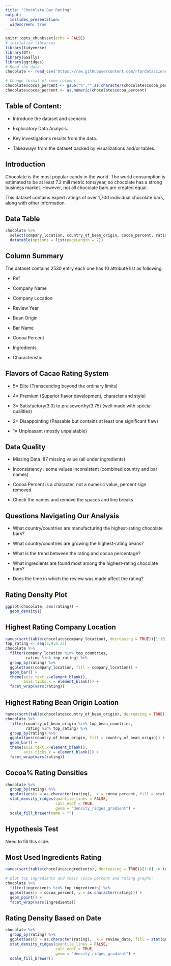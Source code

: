 ```yaml
---
title: "Chocolate Bar Rating"
output: 
  ioslides_presentation:
  widescreen: true
---
```


```r
knitr::opts_chunk$set(echo = FALSE)
# initialize libraries 
library(tidyverse)
library(DT)
library(GGally)
library(ggridges)
# Read the data 
chocolate <- read_csv('https://raw.githubusercontent.com/rfordatascience/tidytuesday/master/data/2022/2022-01-18/chocolate.csv')

# Change format of some columns
chocolate$cocoa_percent <- gsub("%","",as.character(chocolate$cocoa_percent))
chocolate$cocoa_percent <- as.numeric(chocolate$cocoa_percent)
```

## Table of Content: 
- Introduce the dataset and scenario.

- Exploratory Data Analysis.

- Key investigations results from the data.

- Takeaways from the dataset backed by visualizations and/or tables. 

## Introduction 

Chocolate is the most popular candy in the world. The world consumption is estimated to be at least 7.2 mill metric tons/year, so chocolate has a strong business market. However, not all chocolate bars are created equal.

This dataset contains expert ratings of over 1,700 individual chocolate bars, along with other information.


## Data Table
```r
chocolate %>% 
  select(company_location, country_of_bean_origin, cocoa_percent, rating) %>%
  datatable(options = list(pageLength = 7))
```

## Column Summary
The dataset contains 2530 entry each one has 10 attribute list as following:

- Ref

- Company Name

- Company Location

- Review Year

- Bean Origin

- Bar Name  

- Cocoa Percent

- Ingredients

- Characteristic 

## Flavors of Cacao Rating System


- 5= Elite (Transcending beyond the ordinary limits)

- 4= Premium (Superior flavor development, character and style)

- 3= Satisfactory(3.0) to praiseworthy(3.75) (well made with special qualities)

- 2= Disappointing (Passable but contains at least one significant flaw)

- 1= Unpleasant (mostly unpalatable)

## Data Quality

- Missing Data :87 missing value (all under ingredients)

- Inconsistency : some values inconsistent (combined country and bar names)

- Cocoa Percent is a character, not a numeric value, percent sign removed

- Check the names and remove the spaces and line breaks 

## Questions Navigating Our Analysis

- What country/countries are manufacturing the highest-rating chocolate bars?

- What country/countries are growing the highest-rating beans? 

- What is the trend between the rating and cocoa percentage?

- What ingredients are found most among the highest-rating chocolate bars?

- Does the time in which the review was made affect the rating? 

## Rating Density Plot
```r
ggplot(chocolate, aes(rating)) + 
  geom_density()
```

## Highest Rating Company Location 
```r
names(sort(table(chocolate$company_location), decreasing = TRUE))[1:10] -> top_countries
top_rating <- seq(3,4,0.25)
chocolate %>%  
  filter(company_location %in% top_countries,
         rating %in% top_rating) %>% 
  group_by(rating) %>% 
  ggplot(aes(company_location, fill = company_location)) +
  geom_bar() +
  theme(axis.text.x=element_blank(),
        axis.ticks.x = element_blank()) +
  facet_wrap(vars(rating)) 
```

## Highest Rating Bean Origin Loation
```r
names(sort(table(chocolate$country_of_bean_origin), decreasing = TRUE))[1:10] -> top_bean_countries
chocolate %>%  
  filter(country_of_bean_origin %in% top_bean_countries,
         rating %in% top_rating) %>% 
  group_by(rating) %>% 
  ggplot(aes(country_of_bean_origin, fill = country_of_bean_origin)) +
  geom_bar() +
  theme(axis.text.x=element_blank(),
        axis.ticks.x = element_blank()) +
  facet_wrap(vars(rating)) 
```

## Cocoa% Rating Densities 
```r
chocolate %>% 
  group_by(rating) %>% 
  ggplot(aes(y = as.character(rating),  x = cocoa_percent, fill = stat(quantile))) + 
  stat_density_ridges(quantile_lines = FALSE,
                      calc_ecdf = TRUE,
                      geom = "density_ridges_gradient") +
  scale_fill_brewer(name = "") 
```

## Hypothesis Test
Need to fill this slide.

## Most Used Ingredients Rating
```r
names(sort(table(chocolate$ingredients), decreasing = TRUE))[1:8] -> top_ingredients

# plot top ingredients and their cocoa percent and rating graphs:
chocolate %>% 
  filter(ingredients %in% top_ingredients) %>% 
  ggplot(aes(x = cocoa_percent, y = as.character(rating))) +
  geom_point() +
  facet_wrap(vars(ingredients))
```


## Rating Density Based on Date 
```r
chocolate %>% 
  group_by(rating) %>% 
  ggplot(aes(y = as.character(rating),  x = review_date, fill = stat(quantile))) + 
  stat_density_ridges(quantile_lines = FALSE,
                      calc_ecdf = TRUE,
                      geom = "density_ridges_gradient") +
  scale_fill_brewer()
```

